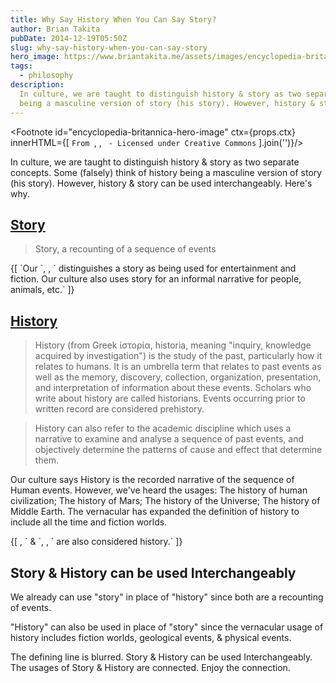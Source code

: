 ```yaml
---
title: Why Say History When You Can Say Story?
author: Brian Takita
pubDate: 2014-12-19T05:50Z
slug: why-say-history-when-you-can-say-story
hero_image: https://www.briantakita.me/assets/images/encyclopedia-britannica.jpg
tags:
  - philosophy
description:
  In culture, we are taught to distinguish history & story as two separate concepts. Some (falsely) think of history
  being a masculine version of story (his story). However, history & story can be used interchangeably. Here's why.
---
```


<Footnote id="encyclopedia-britannica-hero-image" ctx={props.ctx} innerHTML={[
	`From `,
	<Atb href="http://www.flickr.com/photos/bostontx/4461314652/"/>,
	` - Licensed under Creative Commons`
].join('')}/>

In culture, we are taught to distinguish history & story as two separate concepts. Some (falsely) think of history
being a masculine version of story (his story). However, history & story can be used interchangeably. Here's why.

<h2>
	<a href="https://github.com/btakita/philosophy/blob/master/src/story.md" target="_blank">Story</a>
</h2>

> Story, a recounting of a sequence of events
<p>
	{[
		`Our `,
		<Atb innerText="culture" href="https://github.com/btakita/philosophy/blob/master/src/culture.md"></Atb>,
		` distinguishes a story as being used for entertainment and fiction. Our culture also uses story for an informal
		narrative for people, animals, etc.`
	]}
</p>
<h2>
	<a href="https://github.com/btakita/philosophy/blob/master/src/history.md" target="_blank">History</a>
</h2>

> History (from Greek ἱστορία, historia, meaning "inquiry, knowledge acquired by investigation") is the study of the past, particularly how it relates to humans. It is an umbrella term that relates to past events as well as the memory, discovery, collection, organization, presentation, and interpretation of information about these events. Scholars who write about history are called historians. Events occurring prior to written record are considered prehistory.

> History can also refer to the academic discipline which uses a narrative to examine and analyse a sequence of past events, and objectively determine the patterns of cause and effect that determine them.

Our culture says History is the recorded narrative of the sequence of Human events. However, we've heard the usages:
The history of human civilization; The history of Mars; The history of the Universe; The history of Middle Earth.
The vernacular has expanded the definition of history to include all the time and fiction worlds.
<p>
	{[
		<Atb innerText="Biographies" href="http://en.wikipedia.org/wiki/Biography"/>,
		` & `,
		<Atb innerText="Autobiographies" href="http://en.wikipedia.org/wiki/Autobiography"/>,
		` are also considered history.`
	]}
</p>

## Story & History can be used Interchangeably

We already can use "story" in place of "history" since both are a recounting of events.

"History" can also be used in place of "story" since the vernacular usage of history includes fiction worlds, geological
events, & physical events.

The defining line is blurred. Story & History can be used Interchangeably. The usages of Story & History are
connected. Enjoy the connection.
